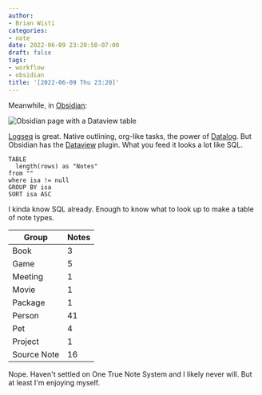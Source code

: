 ```yaml
---
author:
- Brian Wisti
categories:
- note
date: 2022-06-09 23:20:50-07:00
draft: false
tags:
- workflow
- obsidian
title: '[2022-06-09 Thu 23:20]'
---
```


Meanwhile, in [Obsidian][obsidian]:

[obsidian]: https://obsidian.md

![Obsidian page with a Dataview table](@img/2022/2022-06-09-obsidian-types.png "Using an Obsidian plugin to organize the mess I made in Obsidian.")

[Logseq][logseq] is great. Native outlining, org-like tasks, the power of
[Datalog][datalog]. But Obsidian has the [Dataview][dataview] plugin. What you
feed it looks a lot like SQL.

[Logseq]: https://logseq.com
[datalog]: https://www.learndatalogtoday.org
[dataview]: https://blacksmithgu.github.io/obsidian-dataview/

```
TABLE
  length(rows) as "Notes"
from ""
where isa != null
GROUP BY isa
SORT isa ASC
```

I kinda know SQL already. Enough to know what to look up to make a table of
note types.

| Group       | Notes
| ----------- | -------
| Book        | 3
| Game        | 5
| Meeting     | 1
| Movie       | 1
| Package     | 1
| Person      | 41
| Pet         | 4
| Project     | 1
| Source Note | 16

Nope. Haven't settled on One True Note System and I likely never will. But at
least I'm enjoying myself.
